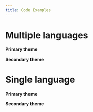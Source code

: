 ```yaml
---
title: Code Examples
---
```


# Multiple languages

**Primary theme**

<MultiCodeExample title="Multilanguage Code Samples">
  <CodeExample path="example.js" />
  <CodeExample path="example.java"/>
</MultiCodeExample>

**Secondary theme**

<MultiCodeExample title="Multilanguage Code Samples" secondaryTheme>
  <CodeExample path="example.js" />
  <CodeExample path="example.java"/>
</MultiCodeExample>

# Single language

**Primary theme**

<CodeExample path="example.js" title="JavaScript Code Sample" />

**Secondary theme**

<CodeExample path="example.js" title="JavaScript Code Sample" secondaryTheme />
